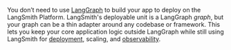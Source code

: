 You don’t need to use [LangGraph](/oss/langgraph/overview) to build your app to deploy on the LangSmith Platform. LangSmith's deployable unit is a LangGraph _graph_, but your graph can be a thin adapter around any codebase or framework. This lets you keep your core application logic outside LangGraph while still using LangSmith for [deployment](/langsmith/deployments), scaling, and [observability](/langsmith/observability).
